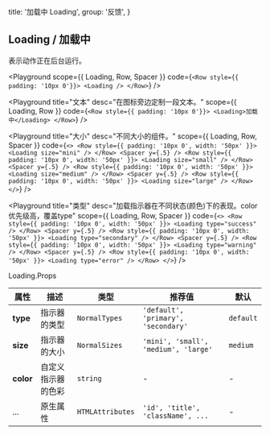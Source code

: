 
  title: '加载中 Loading',
  group: '反馈',
}

## Loading / 加载中

表示动作正在后台运行。

<Playground
  scope={{ Loading, Row, Spacer }}
  code={`
<Row style={{ padding: '10px 0'}}>
  <Loading />
</Row>
`}
/>

<Playground
  title="文本"
  desc="在图标旁边定制一段文本。"
  scope={{ Loading, Row }}
  code={`
<Row style={{ padding: '10px 0'}}>
  <Loading>加载中</Loading>
</Row>
`}
/>

<Playground
  title="大小"
  desc="不同大小的组件。"
  scope={{ Loading, Row, Spacer }}
  code={`
<>
  <Row style={{ padding: '10px 0', width: '50px' }}>
    <Loading size="mini" />
  </Row>
  <Spacer y={.5} />
  <Row style={{ padding: '10px 0', width: '50px' }}>
    <Loading size="small" />
  </Row>
  <Spacer y={.5} />
  <Row style={{ padding: '10px 0', width: '50px' }}>
    <Loading size="medium" />
  </Row>
  <Spacer y={.5} />
  <Row style={{ padding: '10px 0', width: '50px' }}>
    <Loading size="large" />
  </Row>
</>
`}
/>

<Playground
  title="类型"
  desc="加载指示器在不同状态(颜色)下的表现。color优先级高，覆盖type"
  scope={{ Loading, Row, Spacer }}
  code={`
<>
  <Row style={{ padding: '10px 0', width: '50px' }}>
    <Loading type="success" />
  </Row>
  <Spacer y={.5} />
  <Row style={{ padding: '10px 0', width: '50px' }}>
    <Loading type="secondary" />
  </Row>
  <Spacer y={.5} />
  <Row style={{ padding: '10px 0', width: '50px' }}>
    <Loading type="warning" />
  </Row>
  <Spacer y={.5} />
  <Row style={{ padding: '10px 0', width: '50px' }}>
    <Loading type="error" />
  </Row>
</>
`}
/>

<Attributes edit="/pages/zh-cn/components/loading.mdx">
<Attributes.Title>Loading.Props</Attributes.Title>

| 属性       | 描述               | 类型             | 推荐值                                                  | 默认      |
| ---------- | ------------------ | ---------------- | ------------------------------------------------------- | --------- |
| **type**   | 指示器的类型       | `NormalTypes`    | `'default', 'primary', 'secondary'` | `default` |
| **size**   | 指示器的大小       | `NormalSizes`    | `'mini', 'small', 'medium', 'large'`                    | `medium`  |
| **color**  | 自定义指示器的色彩 | `string`         | -                                                       | -         |
| ...        | 原生属性           | `HTMLAttributes` | `'id', 'title', 'className', ...`                       | -         |

</Attributes>

